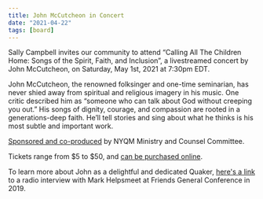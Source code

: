 ```yaml
---
title: John McCutcheon in Concert
date: "2021-04-22"
tags: [board]
---
```


Sally Campbell invites our community to attend “Calling All The Children Home: Songs of the Spirit, Faith, and Inclusion”, a livestreamed concert by John McCutcheon, on Saturday, May 1st, 2021 at 7:30pm EDT.

John McCutcheon, the renowned folksinger and one-time seminarian, has never shied away from spiritual and religious imagery in his music. One critic described him as “someone who can talk about God without creeping you out.” His songs of dignity, courage, and compassion are rooted in a generations-deep faith. He’ll tell stories and sing about what he thinks is his most subtle and important work.

[Sponsored and co-produced](https://www.nycquakers.org/event/john-mccutcheon-calling-all-the-children-home-virtual/) by NYQM Ministry and Counsel Committee.

Tickets range from $5 to $50, and [can be purchased online](https://boxoffice.mandolin.com/collections/john-mccutcheon/products/john-mccutcheon-calling-all-the-children-home-songs-of-the-spirit-faith-and-inclusion-4-1?utm_source=ef&utm_medium=aff&utm_campaign=79&oid=79&affid=434).

To learn more about John as a delightful and dedicated Quaker, [here's a link](https://www.northernspiritradio.org/song-soul/john-mccutcheon-person) to a radio interview with Mark Helpsmeet at Friends General Conference in 2019.
